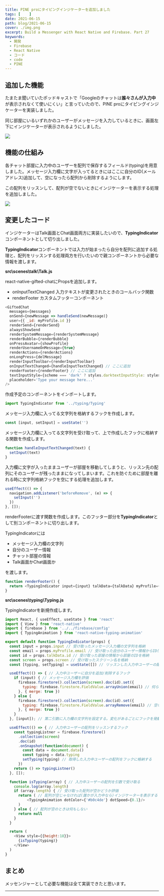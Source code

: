 ```yaml
---
title: PINE proにタイピングインジケーターを追加しました
tags: [    ]
date: 2021-06-15
path: blog/2021-06-15
cover: ./img.png
excerpt: Build a Messenger with React Native and Firebase. Part 27
keywords:
  - 開発
  - Firebase
  - React Native
  - コード
  - code
  - PINE
---
```


## 追加した機能

たまたま聞いていたポッドキャストで「Googleのチャットは**誰々さんが入力中**が表示されなくて使いにくい」と言っていたので、PINE proにタイピングインジケーターを実装しました。

同じ部屋にいるいずれかのユーザーがメッセージを入力しているときに、画面左下にインジケーターが表示されるようにしました。

![](./img1.jpg)

## 機能の仕組み

各チャット部屋に入力中のユーザーを配列で保存するフィールド(typing)を用意しました。メッセージ入力欄に文字が入ってるときにはここに自分のID(メールアドレス)追加して、空になったら配列から削除するようにします。

この配列をリッスンして、配列が空でないときにインジケーターを表示する処理を追加しました。

![](./img2.png)

## 変更したコード

インジケーターはTalk画面とChat画面両方に実装したいので、**TypingIndicator**コンポーネントとして切り出しました。

**TypingIndicator**コンポーネントでは入力が始まったら自分を配列に追加する処理と、配列をリッスンする処理両方を行いたいので親コンポーネントから必要な情報を渡します。

**src\scenes\talk\Talk.js**

react-native-gifted-chatにPropsを追加します。

- onInputTextChanged 入力テキストが変更されたときのコールバック関数
- renderFooter カスタムフッターコンポーネント

```javascript
<GiftedChat
  messages={messages}
  onSend={newMessage => handleSend(newMessage)}
  user={{ _id: myProfile.id }}
  renderSend={renderSend}
  alwaysShowSend
  renderSystemMessage={renderSystemMessage}
  renderBubble={renderBubble}
  onPressAvatar={showProfile}
  renderUsernameOnMessage={true}
  renderActions={renderActions}
  onLongPress={delMessage}
  renderInputToolbar={renderInputToolbar}
  onInputTextChanged={handleInputTextChanged} // ここに追加
  renderFooter={renderFooter} // ここに追加
  textInputStyle={scheme === 'dark' ? styles.darktextInputStyle: styles.textInputStyle}
  placeholder='Type your message here...'
/>
```

作成予定のコンポーネントをインポートします。

```javascript
import TypingIndicator from '../typing/Typing'
```

メッセージ入力欄に入ってる文字列を格納するフックを作成します。

```javascript
const [input, setInput] = useState('')
```

メッセージ入力欄に入ってる文字列を受け取って、上で作成したフックに格納する関数を作成します。

```javascript
function handleInputTextChanged(text) {
  setInput(text)
}
```

入力欄に文字が入ったままユーザーが部屋を移動してしまうと、リッスン先の配列にそのユーザーが残ったままになってしまいます。これを防ぐために部屋を離れる時に文字列格納フックを空にする処理を追加します。

```javascript
useEffect(() => {
  navigation.addListener('beforeRemove', (e) => {
    setInput('')
  })
}, []);
```

renderFooterに渡す関数を作成します。このフッター部分を**TypingIndicator**として別コンポーネントに切り出します。

TypingIndicatorには

- メッセージ入力欄の文字列
- 自分のユーザー情報
- チャット部屋の情報
- Talk画面かChat画面か

を渡します。

```javascript
function renderFooter() {
  return <TypingIndicator input={input} talkData={talkData} myProfile={myProfile} screen={'talk'} />
}
```

**src\scenes\typing\Typing.js**

TypingIndicatorを新規作成します。

```javascript
import React, { useEffect, useState } from 'react'
import { View } from 'react-native'
import { firebase } from '../../firebase/config'
import { TypingAnimation } from 'react-native-typing-animation'

export default function TypingIndicator(props) {
  const input = props.input // 受け取ったメッセージ入力欄の文字列を格納
  const email = props.myProfile.email // 受け取った自分のユーザー情報からID(メールアドレス)を格納
  const id = props.talkData.id // 受け取った部屋の情報から部屋のIDを格納
  const screen = props.screen // 受け取ったスクリーン名を格納
  const [typing, setTyping] = useState([]) // リッスンした入力中ユーザーの配列を格納するフック

  useEffect(() => { // 入力中ユーザーに自分を追加/削除するフック
    if (input) { // メッセージ入力欄を評価
      firebase.firestore().collection(screen).doc(id).set({
        typing: firebase.firestore.FieldValue.arrayUnion(email) // 何らかの文字が入ってたら配列に自分を追加
      }, { merge: true })
    } else {
      firebase.firestore().collection(screen).doc(id).set({
        typing: firebase.firestore.FieldValue.arrayRemove(email) // 空なら配列から自分を削除する
      }, { merge: true })
    }
  }, [input]); // 第二引数に入力欄の文字列を設定する。変化があるごとにフックを発動させる

  useEffect(() => { // 入力中ユーザーの配列をリッスンするフック
    const typingListner = firebase.firestore()
      .collection(screen)
      .doc(id)
      .onSnapshot(function(document) {
        const data = document.data()
        const typing = data.typing
        setTyping(typing) // 取得した入力中ユーザーの配列をフックに格納する
      })
    return () => typingListner()
  }, []);

  function isTyping(array) { // 入力中ユーザーの配列を引数で受け取る
    console.log(array.length)
    if (array.length) { // 受け取った配列が空かどうか評価
      return ( // 配列が空じゃなければ(誰かが入力中なら)インジケーターを表示する
          <TypingAnimation dotColor={'#b0c4de'} dotSpeed={0.1}/>
      )
    } else { // 配列が空のときは何もしない
      return null
    }
  }

  return (
    <View style={{height:18}}>
      {isTyping(typing)}
    </View>
  )
}
```

## まとめ

メッセンジャーとして必要な機能は全て実装できたと思います。

---